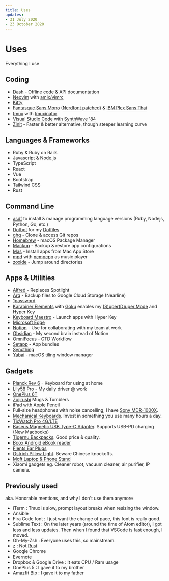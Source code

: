 ```yaml
---
title: Uses
updates:
- 31 July 2020
- 23 October 2020
---
```


# Uses

Everything I use

## Coding

- [Dash](https://kapeli.com/dash) - Offline code & API documentation
- [Neovim](https://neovim.io/) with [amix/vimrc](https://github.com/amix/vimrc)
- [Kitty](https://sw.kovidgoyal.net/kitty/)
- [Fantasque Sans Mono](https://github.com/belluzj/fantasque-sans) ([Nerdfont patched](https://github.com/ryanoasis/nerd-fonts/tree/master/patched-fonts/FantasqueSansMono)) & [IBM Plex Sans Thai](https://github.com/IBM/plex/tree/master/IBM-Plex-Sans-Thai)
- [tmux](https://github.com/tmux/tmux) with [tmuxinator](https://github.com/tmuxinator/tmuxinator)
- [Visual Studio Code](https://code.visualstudio.com/) with [SynthWave '84](https://marketplace.visualstudio.com/items?itemName=RobbOwen.synthwave-vscode)
- [Zinit](https://github.com/zdharma/zinit) - Faster & better alternative, though steeper learning curve

## Languages & Frameworks

- Ruby & Ruby on Rails
- Javascript & Node.js
- TypeScript
- React
- Vue
- Bootstrap
- Tailwind CSS
- Rust

## Command Line

- [asdf](https://asdf-vm.com/) to install & manage programming language versions (Ruby, Nodejs, Python, Go, etc.)
- [Dotbot](https://github.com/anishathalye/dotbot) for my [Dotfiles](https://github.com/narze/dotfiles)
- [ghq](https://github.com/x-motemen/ghq) - Clone & access Git repos
- [Homebrew](http://brew.sh/) - macOS Package Manager
- [Mackup](https://github.com/lra/mackup) - Backup & restore app configurations
- [Mas](https://github.com/mas-cli/mas) - Install apps from Mac App Store
- [mpd](https://www.musicpd.org/) with [ncmpcpp](https://rybczak.net/ncmpcpp/) as music player
- [zoxide](https://github.com/ajeetdsouza/zoxide) - Jump around directories

## Apps & Utilities

- [Alfred](https://www.alfredapp.com/) - Replaces Spotlight
- [Arq](https://www.arqbackup.com/) - Backup files to Google Cloud Storage (Nearline)
- [1password](https://1password.com/)
- [Karabiner Elements](https://github.com/pqrs-org/Karabi,ner-Elements) with [Goku](https://github.com/yqrashawn/GokuRakuJoudo) enables my [(S)uper(D)uper Mode](https://github.com/jasonrudolph/keyboard/#super-duper-mode) and Hyper Key
- [Keyboard Maestro](https://www.keyboardmaestro.com/) - Launch apps with Hyper Key
- [Microsoft Edge](https://microsoftedge.microsoft.com/)
- [Notion](https://notion.so) - Use for collaborating with my team at work
- [Obsidian](https://obsidian.md) - My second brain instead of Notion
- [OmniFocus](https://www.omnigroup.com/omnifocus) - GTD Workflow
- [Setapp](https://setapp.com/) - App bundles
- [Syncthing](https://syncthing.net/)
- [Yabai](https://github.com/koekeishiya/yabai) - macOS tiling window manager


## Gadgets

- [Planck Rev 6](https://drop.com/buy/planck-mechanical-keyboard) - Keyboard for using at home
- [Lily58 Pro](https://keyhive.xyz/shop/lily58) - My daily driver @ work
- [OnePlus 6T](http://oneplus.com/)
- [Zojirushi](https://www.zojirushi.com) Mugs & Tumblers
- iPad with Apple Pencil
- Full-size headphones with noise cancelling, I have [Sony MDR-1000X](https://www.sony.co.th/en/electronics/headband-headphones/mdr-1000x).
- [Mechanical Keyboards](keyboard/#mechanical-keyboards). Invest in something you use many hours a day.
- [TicWatch Pro 4G/LTE](https://www.mobvoi.com/us/pages/ticwatchpro4g)
- [Baseus Magnetic USB Type-C Adapter](https://www.aliexpress.com/item/32924186463.html?spm=a2g0s.9042311.0.0.31684c4dQKyJRk). Supports USB-PD charging \(New Macbooks\)
- [Tigernu Backpacks](https://www.tigernustore.com/). Good price & quality.
- [Boox Android eBook reader](https://www.amazon.com/BOOX-Nova-Pro-Reader-Android/dp/B07L95KPFM/ref=sr_1_2?keywords=boox+nova&qid=1569171355&s=electronics&sr=1-2)
- [Flents Ear Plugs](https://www.amazon.com/Flents-Quiet-Contour-Plugs-Pair/dp/B00IZCHYH2)
- [Ostrich Pillow Light](https://ostrichpillow.com/products/ostrichpillow-light-reversible). Beware Chinese knockoffs.
- [Moft Laptop & Phone Stand](https://www.moft.us)
- Xiaomi gadgets eg. Cleaner robot, vacuum cleaner, air purifier, IP camera.

## Previously used
aka. Honorable mentions, and why I don't use them anymore

- iTerm : Tmux is slow, prompt layout breaks when resizing the window.
- Ansible
- Fira Code font : I just want the change of pace, this font is really good.
- Sublime Text : On the later years (around the time of Atom editor), I got less and less updates. Then when I found that VSCode is fast enough, I moved.
- Oh-My-Zsh : Everyone uses this, so mainstream.
- [z](https://github.com/rupa/z) : Not [Rust](https://github.com/ajeetdsouza/zoxide)
- Google Chrome
- Evernote
- Dropbox & Google Drive : It eats CPU / Ram usage
- OnePlus 5 : I gave it to my brother
- Amazfit Bip : I gave it to my father
